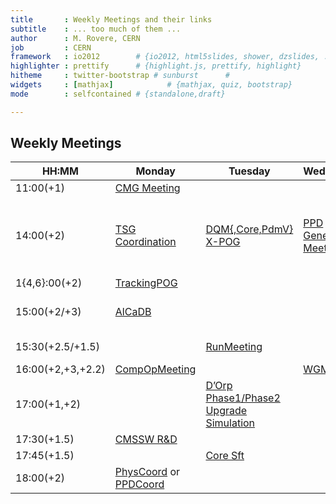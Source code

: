```yaml
---
title       : Weekly Meetings and their links
subtitle    : ... too much of them ...
author      : M. Rovere, CERN
job         : CERN
framework   : io2012        # {io2012, html5slides, shower, dzslides, ...}
highlighter : prettify      # {highlight.js, prettify, highlight}
hitheme     : twitter-bootstrap # sunburst      #
widgets     : [mathjax]            # {mathjax, quiz, bootstrap}
mode        : selfcontained # {standalone,draft}

---
```


## Weekly Meetings

HH:MM | Monday | Tuesday | Wednesday | Thursday | Friday
------|--------|---------|-----------|----------|-------
11:00(+1)| [CMG Meeting](https://indico.cern.ch/category/1236/) | | | [TPO](https://indico.cern.ch/category/1065/) |
14:00(+2) | [TSG Coordination](https://indico.cern.ch/category/1576/) | [DQM{,Core,PdmV}](https://indico.cern.ch/category/3904/) <br/> [X-POG](https://indico.cern.ch/category/5517/) | [PPD General Meeting](https://indico.cern.ch/category/3905/) | [Weekly Joint PPD/Off/Trig/Comp Ops Meeting](https://indico.cern.ch/category/4448/) <br/> [Strip Calibration and Local Reconstruction](https://indico.cern.ch/category/1358/)|
1{4,6}:00(+2) | [TrackingPOG](https://indico.cern.ch/category/2029/) | | | |
15:00(+2/+3) | [AlCaDB](https://indico.cern.ch/category/3903/) | | | | [Tracker DPG - Tracking POG general meeting] (https://indico.cern.ch/category/1358/)
15:30(+2.5/+1.5)|        | [RunMeeting](https://indico.cern.ch/category/1354/)     |           |          | [Simulation] (https://indico.cern.ch/category/1370/)
16:00(+2,+3,+2.2) | [CompOpMeeting](https://indico.cern.ch/category/1374/) | | [WGM](https://indico.cern.ch/category/677/) | [Upgrade TP](https://indico.cern.ch/category/5353/) | 
17:00(+1,+2) | | [D'Orp](https://indico.cern.ch/category/1370/)<br/> [Phase1/Phase2 Upgrade Simulation](https://indico.cern.ch/category/1358/)| | [Reco&AT](https://indico.cern.ch/category/1370/) | 
17:30(+1.5) | [CMSSW R&D](https://indico.cern.ch/category/1370/) | | | |
17:45(+1.5) | | [Core Sft](https://indico.cern.ch/category/1370/) | | | 
18:00(+2) | [PhysCoord](https://indico.cern.ch/category/1376/) or [PPDCoord](https://indico.cern.ch/category/3894/)| | | |


